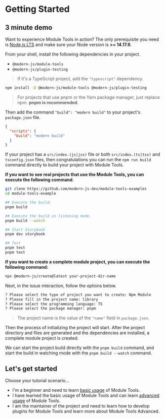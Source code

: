 # Getting Started

## 3 minute demo

Want to experience Module Tools in action? The only prerequisite you need is [Node.js LTS](https://github.com/nodejs/Release) and make sure your Node version is **>= 14.17.6**.

From your shell, install the following dependencies in your project.

- `@modern-js/module-tools`
- `@modern-js/plugin-testing`

> If it's a TypeScript project, add the `"typescript"` dependency.

```bash
npm install -D @modern-js/module-tools @modern-js/plugin-testing
```

> For projects that use pnpm or the Yarn package manager, just replace npm. **pnpm is recommended**.

Then add the command `"build": "modern build"` to your project's `package.json` file.

```json
{
  "scripts": {
    "build": "modern build"
  }
}
```

If your project has a `src/index.(js|jsx)` file or both `src/index.(ts|tsx)` and `tsconfig.json` files, then congratulations you can run the `npm run build` command directly to build your project with Module Tools.

**If you want to see real projects that use the Module Tools, you can execute the following command**.

```bash
git clone https://github.com/modern-js-dev/module-tools-examples
cd module-tools-example

## Execute the build.
pnpm build

## Execute the build in listening mode.
pnpm build --watch

## Start Storybook
pnpm dev storybook

## Test
pnpm test
pnpm test
```

**If you want to create a complete module project, you can execute the following command:**

```bash
npx @modern-js/create@latest your-project-dir-name
```

Next, in the issue interaction, follow the options below.

```bash
? Please select the type of project you want to create: Npm Module
? Please fill in the project name: library
? Please select the programming language: TS
? Please select the package manager: pnpm
```

> The project name is the value of the `"name"` field in `package.json`.

Then the process of initializing the project will start. After the project directory and files are generated and the dependencies are installed, a complete module project is created.

We can start the project build directly with the `pnpm build` command, and start the build in watching mode with the `pnpm build --watch` command.

## Let's get started

Choose your tutorial scenario...

- I'm a beginner and need to learn [basic usage](/en/guide/basic/before-getting-started) of Module Tools.
- I have learned the basic usage of Module Tools and can learn [advanced usage](/en/guide/basic/before-getting-started) of Module Tools.
- I am the maintainer of the project and need to learn how to develop plugins for Module Tools and learn more about Module Tools Advanced.

